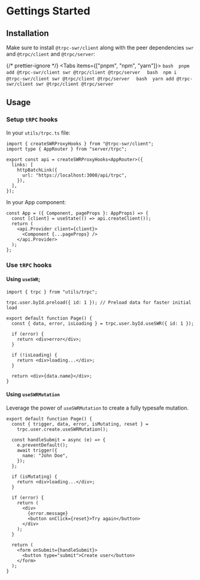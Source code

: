 
# Gettings Started

## Installation

Make sure to install `@trpc-swr/client` along with the peer dependencies `swr` and `@trpc/client` and `@trpc/server`:

{/* prettier-ignore */}
<Tabs items={["pnpm", "npm", "yarn"]}>
  <Tab>
    ```bash 
    pnpm add @trpc-swr/client swr @trpc/client @trpc/server 
    ```
  </Tab>
  <Tab>
    ```bash 
    npm i @trpc-swr/client swr @trpc/client @trpc/server 
    ```
  </Tab>
  <Tab>
    ```bash 
    yarn add @trpc-swr/client swr @trpc/client @trpc/server
    ```
  </Tab>
</Tabs>

## Usage

### Setup `tRPC` hooks

In your `utils/trpc.ts` file:

```tsx
import { createSWRProxyHooks } from "@trpc-swr/client";
import type { AppRouter } from "server/trpc";

export const api = createSWRProxyHooks<AppRouter>({
  links: [
    httpBatchLink({
      url: "https://localhost:3000/api/trpc",
    }),
  ],
});
```

In your App component:

```tsx
const App = ({ Component, pageProps }: AppProps) => {
  const [client] = useState(() => api.createClient());
  return (
    <api.Provider client={client}>
      <Component {...pageProps} />
    </api.Provider>
  );
};
```

### Use `tRPC` hooks

#### Using `useSWR`;

```tsx
import { trpc } from "utils/trpc";

trpc.user.byId.preload({ id: 1 }); // Preload data for faster initial load

export default function Page() {
  const { data, error, isLoading } = trpc.user.byId.useSWR({ id: 1 });

  if (error) {
    return <div>error</div>;
  }

  if (!isLoading) {
    return <div>loading...</div>;
  }

  return <div>{data.name}</div>;
}
```

#### Using `useSWRMutation`

Leverage the power of `useSWRMutation` to create a fully typesafe mutation.

```tsx
export default function Page() {
  const { trigger, data, error, isMutating, reset } =
    trpc.user.create.useSWRMutation();

  const handleSubmit = async (e) => {
    e.preventDefault();
    await trigger({
      name: "John Doe",
    });
  };

  if (isMutating) {
    return <div>loading...</div>;
  }

  if (error) {
    return (
      <div>
        {error.message}
        <button onClick={reset}>Try again</button>
      </div>
    );
  }

  return (
    <form onSubmit={handleSubmit}>
      <button type="submit">Create user</button>
    </form>
  );
}
```
